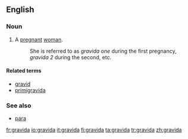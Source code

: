 ==English==

===Noun===
{{en-noun|pl2=gravidae}}

# A [[pregnant]] [[woman]]. 
#:She is referred to as ''gravida one'' during the first pregnancy, ''gravida 2'' during the second, etc.

====Related terms====
* [[gravid]]
* [[primigravida]]

===See also===
* [[para]]

[[fr:gravida]]
[[io:gravida]]
[[it:gravida]]
[[fi:gravida]]
[[ta:gravida]]
[[tr:gravida]]
[[zh:gravida]]